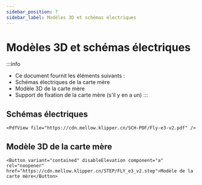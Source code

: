```yaml
---
sidebar_position: 7
sidebar_label: Modèles 3D et schémas électriques
---
```


# Modèles 3D et schémas électriques

:::info
* Ce document fournit les éléments suivants :
* Schémas électriques de la carte mère
* Modèle 3D de la carte mère
* Support de fixation de la carte mère (s'il y en a un)
:::

## Schémas électriques

    <PdfView file="https://cdn.mellow.klipper.cn/SCH-PDF/Fly-e3-v2.pdf" />


## Modèle 3D de la carte mère

    <Button variant="contained" disableElevation component="a" rel="noopener" href="https://cdn.mellow.klipper.cn/STEP/FLY_e3_v2.step">Modèle de la carte mère</Button>
